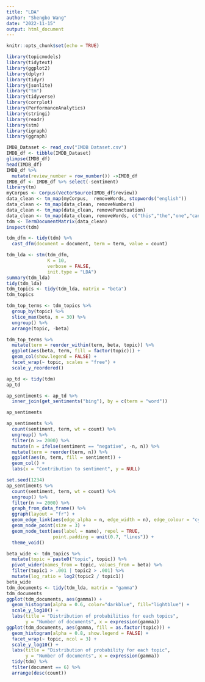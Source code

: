 ```yaml
---
title: "LDA"
author: "Shengbo Wang"
date: "2022-11-15"
output: html_document
---
```


```r
knitr::opts_chunk$set(echo = TRUE)
```

```r
library(topicmodels)
library(tidytext)
library(ggplot2)
library(dplyr)
library(tidyr)
library(jsonlite)
library("tm")
library(tidyverse)
library(corrplot)
library(PerformanceAnalytics)
library(stringi)
library(readr)
library(stm)
library(igraph)
library(ggraph)
```

```r
IMDB_Dataset <- read_csv("IMDB Dataset.csv")
IMDB_df <- tibble(IMDB_Dataset)
glimpse(IMDB_df)
head(IMDB_df)
IMDB_df %>% 
  mutate(review_number = row_number()) ->IMDB_df 
IMDB_df <- IMDB_df %>% select(-sentiment)
library(tm)
myCorpus <- Corpus(VectorSource(IMDB_df$review))
data_clean <- tm_map(myCorpus,  removeWords, stopwords("english"))
data_clean <- tm_map(data_clean, removeNumbers)
data_clean <- tm_map(data_clean, removePunctuation)
data_clean <- tm_map(data_clean, removeWords, c("this","the","one","can","also","but","br","moive","film","time"))
tdm <- TermDocumentMatrix(data_clean)
inspect(tdm)
```

```r
tdm_dfm <- tidy(tdm) %>% 
  cast_dfm(document = document, term = term, value = count)

tdm_lda <- stm(tdm_dfm, 
               K = 10, 
               verbose = FALSE, 
               init.type = "LDA")
summary(tdm_lda)
tidy(tdm_lda)
tdm_topics <- tidy(tdm_lda, matrix = "beta")
tdm_topics
```

```r
tdm_top_terms <- tdm_topics %>%
  group_by(topic) %>%
  slice_max(beta, n = 30) %>% 
  ungroup() %>%
  arrange(topic, -beta)

tdm_top_terms %>%
  mutate(term = reorder_within(term, beta, topic)) %>%
  ggplot(aes(beta, term, fill = factor(topic))) +
  geom_col(show.legend = FALSE) +
  facet_wrap(~ topic, scales = "free") +
  scale_y_reordered()
```

```r
ap_td <- tidy(tdm)
ap_td

ap_sentiments <- ap_td %>%
  inner_join(get_sentiments("bing"), by = c(term = "word"))

ap_sentiments
```

```r
ap_sentiments %>%
  count(sentiment, term, wt = count) %>%
  ungroup() %>%
  filter(n >= 2000) %>%
  mutate(n = ifelse(sentiment == "negative", -n, n)) %>%
  mutate(term = reorder(term, n)) %>%
  ggplot(aes(n, term, fill = sentiment)) +
  geom_col() +
  labs(x = "Contribution to sentiment", y = NULL)
```

```r
set.seed(1234)
ap_sentiments %>%
  count(sentiment, term, wt = count) %>%
  ungroup() %>%
  filter(n >= 2000) %>%
  graph_from_data_frame() %>%
  ggraph(layout = "fr") +
  geom_edge_link(aes(edge_alpha = n, edge_width = n), edge_colour = "cyan4") +
  geom_node_point(size = 3) +
  geom_node_text(aes(label = name), repel = TRUE, 
                 point.padding = unit(0.7, "lines")) +
  theme_void()
```

```r
beta_wide <- tdm_topics %>%
  mutate(topic = paste0("topic", topic)) %>%
  pivot_wider(names_from = topic, values_from = beta) %>% 
  filter(topic1 > .001 | topic2 > .001) %>%
  mutate(log_ratio = log2(topic2 / topic1))
beta_wide
tdm_documents <- tidy(tdm_lda, matrix = "gamma")
tdm_documents
ggplot(tdm_documents, aes(gamma)) +
  geom_histogram(alpha = 0.6, color="darkblue", fill="lightblue") +
  scale_y_log10() +
  labs(title = "Distribution of probabilities for each topics",
       y = "Number of documents", x = expression(gamma))
ggplot(tdm_documents, aes(gamma, fill = as.factor(topic))) +
  geom_histogram(alpha = 0.8, show.legend = FALSE) +
  facet_wrap(~ topic, ncol = 3) +
  scale_y_log10() +
  labs(title = "Distribution of probability for each topic",
       y = "Number of documents", x = expression(gamma))
  tidy(tdm) %>%
  filter(document == 6) %>%
  arrange(desc(count))
```






















